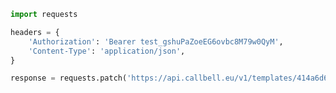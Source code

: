 ```python
import requests

headers = {
    'Authorization': 'Bearer test_gshuPaZoeEG6ovbc8M79w0QyM',
    'Content-Type': 'application/json',
}

response = requests.patch('https://api.callbell.eu/v1/templates/414a6d692bd645ed803f2e7ce360d4c8', headers=headers)

```